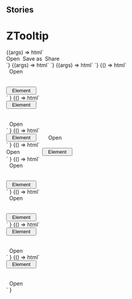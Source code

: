 
## Stories

<Meta title="Notification/ZTooltip" component="z-tooltip" />

# ZTooltip

<Preview>
  <Story name="buttons">
    {(args) => html`
      <z-tooltip
        type="${select('type', ['top', 'bottom', 'left', 'right', 'top_left', 'top_right', 'bottom_left', 'bottom_right'], 'top')}">
        <div class="container" style="display: flex;">
          <z-button variant="primary" style="margin-right: 0.5rem;">
            Open
          </z-button>
          <z-button variant="primary" style="margin-right: 0.5rem;">
            Save as
          </z-button>
          <z-button variant="primary"">
            Share
          </z-button>
        </div>
      </z-tooltip>`}
  </Story>
</Preview>

<Preview>
  <Story name="legacy">
    {(args) => html`
      <z-tooltip
        content="${text('content', 'Aggiungi libro')}"
        type="${select('type', ['top', 'bottom', 'left', 'right', 'top_left', 'top_right', 'bottom_left', 'bottom_right'], 'top')}"
      ></z-tooltip>`}
  </Story>
</Preview>

<Preview>
  <Story name="dark-mode">
    {(args) => html`
      <z-tooltip
        style="--z-tooltip-theme--text: var(--bg-white); --z-tooltip-theme--surface: var(--bg-grey-900);"
        content="${text('content', 'Aggiungi libro')}"
        type="${select('type', ['top', 'bottom', 'left', 'right', 'top_left', 'top_right', 'bottom_left', 'bottom_right'], 'top')}"
      ></z-tooltip>`}
  </Story>
</Preview>

<Preview>
  <Story name="position-top">
    {() => html`
      <div style="display: flex; width: fit-content; flex-direction: column; align-items: center;">
        <z-tooltip style="--z-tooltip-theme--text: var(--bg-white); --z-tooltip-theme--surface: var(--bg-grey-900);" type="top">
          <div class="container" style="display: flex;">
            <span style="width: 4rem;">
              Open
            </span>
          </div>
        </z-tooltip>
        <button style="margin-top: 2rem; width: 5rem;">Element</button>
      </div>`
    }
  </Story>
</Preview>

<Preview>
  <Story name="position-bottom">
    {() => html`
      <div style="display: flex; width: fit-content; flex-direction: column; align-items: center;">
        <button style="margin-bottom: 2rem; width: 5rem;">Element</button>
        <z-tooltip style="--z-tooltip-theme--text: var(--bg-white); --z-tooltip-theme--surface: var(--bg-grey-900);" type="bottom">
          <div class="container" style="display: flex;">
            <span style="width: 4rem;">
              Open
            </span>
          </div>
        </z-tooltip>
      </div>`
    }
  </Story>
</Preview>

<Preview>
  <Story name="position-right">
    {() => html`
      <div style="display: flex; width: fit-content; align-items: center;">
        <button style="margin-right: 2rem; width: 5rem;">Element</button>
        <z-tooltip style="--z-tooltip-theme--text: var(--bg-white); --z-tooltip-theme--surface: var(--bg-grey-900);" type="right">
          <div class="container" style="display: flex;">
            <span style="width: 4rem;">
              Open
            </span>
          </div>
        </z-tooltip>
      </div>`
    }
  </Story>
</Preview>

<Preview>
  <Story name="position-left">
    {() => html`
      <div style="display: flex; align-items: center;">
        <z-tooltip style="--z-tooltip-theme--text: var(--bg-white); --z-tooltip-theme--surface: var(--bg-grey-900);" type="left">
          <div class="container" style="display: flex;">
            <span style="width: 4rem;">
              Open
            </span>
          </div>
        </z-tooltip>
        <button style="margin-left: 2rem; width: 5rem;">Element</button>
      </div>`
    }
  </Story>
</Preview>

<Preview>
  <Story name="position-top-left">
    {() => html`
      <div style="display: flex; width: fit-content; flex-direction: column; align-items: center;">
        <z-tooltip style="--z-tooltip-theme--text: var(--bg-white); --z-tooltip-theme--surface: var(--bg-grey-900);" type="top_left">
          <div class="container" style="display: flex;">
            <span style="width: 4rem;">
              Open
            </span>
          </div>
        </z-tooltip>
        <button style="margin-top: 2rem; align-self: flex-end; width: 5rem;">Element</button>
      </div>`
    }
  </Story>
</Preview>

<Preview>
  <Story name="position-top-right">
    {() => html`
      <div style="display: flex; width: fit-content; flex-direction: column; align-items: center;">
        <z-tooltip style="--z-tooltip-theme--text: var(--bg-white); --z-tooltip-theme--surface: var(--bg-grey-900);" type="top_right">
          <div class="container" style="display: flex;">
            <span style="width: 4rem;">
              Open
            </span>
          </div>
        </z-tooltip>
        <button style="margin-top: 2rem; align-self: flex-start; width: 5rem;">Element</button>
      </div>`
    }
  </Story>
</Preview>

<Preview>
  <Story name="position-bottom-left">
    {() => html`
      <div style="display: flex; width: fit-content; flex-direction: column; align-items: center;">
        <button style="margin-bottom: 2rem; align-self: flex-end; width: 5rem;">Element</button>
        <z-tooltip style="--z-tooltip-theme--text: var(--bg-white); --z-tooltip-theme--surface: var(--bg-grey-900);" type="bottom_left">
          <div class="container" style="display: flex;">
            <span style="width: 4rem;">
              Open
            </span>
          </div>
        </z-tooltip>
      </div>`
    }
  </Story>
</Preview>

<Preview>
  <Story name="position-bottom-right">
    {() => html`
      <div style="display: flex; width: fit-content; flex-direction: column; align-items: center;">
        <button style="margin-bottom: 2rem; align-self: flex-start; width: 5rem;">Element</button>
        <z-tooltip style="--z-tooltip-theme--text: var(--bg-white); --z-tooltip-theme--surface: var(--bg-grey-900);" type="bottom_right">
          <div class="container" style="display: flex;">
            <span style="width: 4rem;">
              Open
            </span>
          </div>
        </z-tooltip>
      </div>`
    }
  </Story>
</Preview>

<Props of="z-tooltip" />

